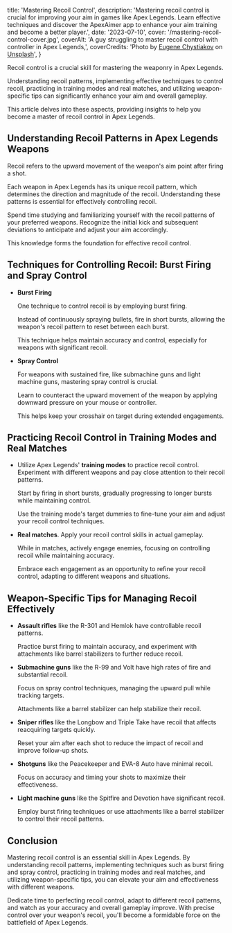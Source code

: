   title: 'Mastering Recoil Control',
  description:
    'Mastering recoil control is crucial for improving your aim in games like Apex Legends. Learn effective techniques and discover the ApexAimer app to enhance your aim training and become a better player.',
  date: '2023-07-10',
  cover: '/mastering-recoil-control-cover.jpg',
  coverAlt:
    'A guy struggling to master recoil control with controller in Apex Legends,',
  coverCredits:
    'Photo by <a href="https://unsplash.com/@eugenechystiakov?utm_source=unsplash&utm_medium=referral&utm_content=creditCopyText" rel="nofollow" target="_blank">Eugene Chystiakov</a> on <a href="https://unsplash.com/photos/Zzslntyky14?utm_source=unsplash&utm_medium=referral&utm_content=creditCopyText" rel="nofollow" target="_blank">Unsplash</a>',
}

Recoil control is a crucial skill for mastering
the weaponry in Apex Legends.

Understanding recoil patterns,
implementing effective techniques to control recoil,
practicing in training modes and real matches,
and utilizing weapon-specific tips can significantly
enhance your aim and overall gameplay.

This article delves into these aspects,
providing insights to help you become
a master of recoil control in Apex Legends.

## Understanding Recoil Patterns in Apex Legends Weapons

Recoil refers to the upward movement
of the weapon's aim point after firing a shot.

Each weapon in Apex Legends has its unique
recoil pattern, which determines the direction
and magnitude of the recoil. Understanding
these patterns is essential for effectively controlling recoil.

Spend time studying and familiarizing yourself
with the recoil patterns of your preferred weapons.
Recognize the initial kick and subsequent deviations
to anticipate and adjust your aim accordingly.

This knowledge forms the foundation for effective recoil control.

## Techniques for Controlling Recoil: Burst Firing and Spray Control

- **Burst Firing**

  One technique to control recoil
  is by employing burst firing.

  Instead of continuously
  spraying bullets, fire in short bursts,
  allowing the weapon's recoil pattern to reset
  between each burst.

  This technique helps maintain
  accuracy and control, especially for weapons
  with significant recoil.

- **Spray Control**

  For weapons with sustained fire,
  like submachine guns and light machine guns,
  mastering spray control is crucial.

  Learn to counteract the upward movement
  of the weapon by applying downward pressure
  on your mouse or controller.

  This helps keep your crosshair on
  target during extended engagements.

## Practicing Recoil Control in Training Modes and Real Matches

- Utilize Apex Legends' **training
  modes** to practice recoil control. Experiment
  with different weapons and pay close
  attention to their recoil patterns.

  Start by firing in short bursts,
  gradually progressing to longer
  bursts while maintaining control.

  Use the training mode's target dummies
  to fine-tune your aim and adjust your
  recoil control techniques.

- **Real matches**. Apply your recoil control skills
  in actual gameplay.

  While in matches, actively
  engage enemies, focusing on controlling recoil
  while maintaining accuracy.

  Embrace each engagement
  as an opportunity to refine your recoil control,
  adapting to different weapons and situations.

## Weapon-Specific Tips for Managing Recoil Effectively

- **Assault rifles** like the R-301
  and Hemlok have controllable recoil patterns.

  Practice burst firing to maintain accuracy,
  and experiment with attachments like barrel
  stabilizers to further reduce recoil.

- **Submachine guns** like the R-99
  and Volt have high rates of fire and
  substantial recoil.

  Focus on spray control techniques,
  managing the upward pull while tracking targets.

  Attachments like a barrel stabilizer can help stabilize their recoil.

- **Sniper rifles** like the Longbow
  and Triple Take have recoil that affects
  reacquiring targets quickly.

  Reset your
  aim after each shot to reduce the impact
  of recoil and improve follow-up shots.

- **Shotguns** like the Peacekeeper and
  EVA-8 Auto have minimal recoil.

  Focus on accuracy
  and timing your shots to maximize their effectiveness.

- **Light machine guns**
  like the Spitfire and Devotion have
  significant recoil.

  Employ burst firing techniques
  or use attachments like a barrel stabilizer to
  control their recoil patterns.

## Conclusion

Mastering recoil control is an essential
skill in Apex Legends. By understanding recoil patterns,
implementing techniques such as burst firing and spray
control, practicing in training modes and real matches,
and utilizing weapon-specific tips, you can elevate
your aim and effectiveness with different weapons.

Dedicate time to perfecting recoil control, adapt
to different recoil patterns, and watch as your
accuracy and overall gameplay improve.
With precise control over your weapon's recoil,
you'll become a formidable force on the battlefield of Apex Legends.
